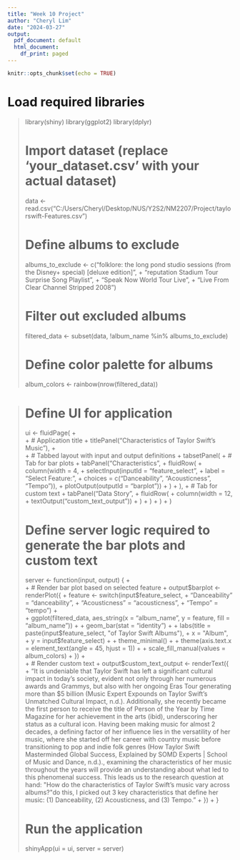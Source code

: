 ---
title: "Week 10 Project"
author: "Cheryl Lim"
date: "2024-03-27"
output:
  pdf_document: default
  html_document:
    df_print: paged
---

```{r setup, include=FALSE}
knitr::opts_chunk$set(echo = TRUE)
```

# Load required libraries
> library(shiny)
> library(ggplot2)
> library(dplyr)
> 
> # Import dataset (replace 'your_dataset.csv' with your actual dataset)
> data <- read.csv("C:/Users/Cheryl/Desktop/NUS/Y2S2/NM2207/Project/taylorswift-Features.csv")
> 
> # Define albums to exclude
> albums_to_exclude <- c("folklore: the long pond studio sessions (from the Disney+ special) [deluxe edition]",
+                        "reputation Stadium Tour Surprise Song Playlist",
+                        "Speak Now World Tour Live",
+                        "Live From Clear Channel Stripped 2008")
> 
> # Filter out excluded albums
> filtered_data <- subset(data, !album_name %in% albums_to_exclude)
> 
> # Define color palette for albums
> album_colors <- rainbow(nrow(filtered_data))

> # Define UI for application
> ui <- fluidPage(
+     
+     # Application title
+     titlePanel("Characteristics of Taylor Swift's Music"),
+     
+     # Tabbed layout with input and output definitions
+     tabsetPanel(
+         # Tab for bar plots
+         tabPanel("Characteristics",
+                  fluidRow(
+                      column(width = 4,
+                             selectInput(inputId = "feature_select",
+                                         label = "Select Feature:",
+                                         choices = c("Danceability", "Acousticness", "Tempo")),
+                             plotOutput(outputId = "barplot"))
+                  )
+         ),
+         # Tab for custom text
+         tabPanel("Data Story",
+                  fluidRow(
+                      column(width = 12,
+                             textOutput("custom_text_output"))
+                  )
+         )
+     )
+ )
> 
> # Define server logic required to generate the bar plots and custom text
> server <- function(input, output) {
+     
+     # Render bar plot based on selected feature
+     output$barplot <- renderPlot({
+         feature <- switch(input$feature_select,
+                           "Danceability" = "danceability",
+                           "Acousticness" = "acousticness",
+                           "Tempo" = "tempo")
+         
+         ggplot(filtered_data, aes_string(x = "album_name", y = feature, fill = "album_name")) +
+             geom_bar(stat = "identity") +
+             labs(title = paste(input$feature_select, "of Taylor Swift Albums"),
+                  x = "Album",
+                  y = input$feature_select) +
+             theme_minimal() +
+             theme(axis.text.x = element_text(angle = 45, hjust = 1)) +
+             scale_fill_manual(values = album_colors)
+     })
+     
+     # Render custom text
+     output$custom_text_output <- renderText({
+         "It is undeniable that Taylor Swift has left a significant cultural impact in today’s society, evident not only through her numerous awards and Grammys, but also with her ongoing Eras Tour generating more than $5 billion (Music Expert Expounds on Taylor Swift’s Unmatched Cultural Impact, n.d.). Additionally, she recently became the first person to receive the title of Person of the Year by Time Magazine for her achievement in the arts (ibid), underscoring her status as a cultural icon. Having been making music for almost 2 decades, a defining factor of her influence lies in the versatility of her music, where she started off her career with country music before transitioning to pop and indie folk genres (How Taylor Swift Masterminded Global Success, Explained by SOMD Experts | School of Music and Dance, n.d.).\n\nThus, examining the characteristics of her music throughout the years will provide an understanding about what led to this phenomenal success. This leads us to the research question at hand: \"How do the characteristics of Taylor Swift's music vary across albums?\"\n\nTo do this, I picked out 3 key characteristics that define her music: (1) Danceability, (2) Acousticness, and (3) Tempo."
+     })
+ }
> 
> # Run the application
> shinyApp(ui = ui, server = server)

